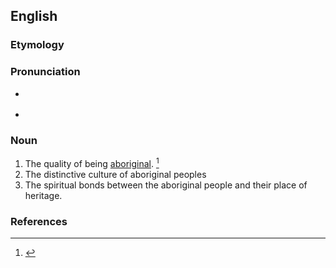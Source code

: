 ==English==

===Etymology===
{{suffix|en|aboriginal|ity}}

===Pronunciation===
* {{a|US}} {{IPA|/æb.əˌɹɪd͡ʒ.əˈnæl.ə.ti/|/æb.əˌɹɪd͡ʒ.ɪˈnæl.ə.ti/|lang=en}}
* {{hyphenation|ab|o|rig|i|nal|i|ty|lang=en}}

===Noun===
{{en-noun|~|aboriginalities}}

# The quality of being [[aboriginal]]. {{defdate|First attested in the mid 19<sup>th</sup> century.}}<ref>{{R:SOED5|page=6}}</ref>
# The distinctive culture of aboriginal peoples
# The spiritual bonds between the aboriginal people and their place of heritage.

===References===
<references/>